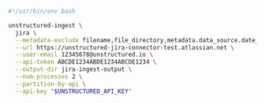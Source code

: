 ```bash Shell
#!/usr/bin/env bash

unstructured-ingest \
  jira \
  --metadata-exclude filename,file_directory,metadata.data_source.date_processed \
  --url https://unstructured-jira-connector-test.atlassian.net \
  --user-email 12345678@unstructured.io \
  --api-token ABCDE1234ABDE1234ABCDE1234 \
  --output-dir jira-ingest-output \
  --num-processes 2 \
  --partition-by-api \
  --api-key "$UNSTRUCTURED_API_KEY"
```
